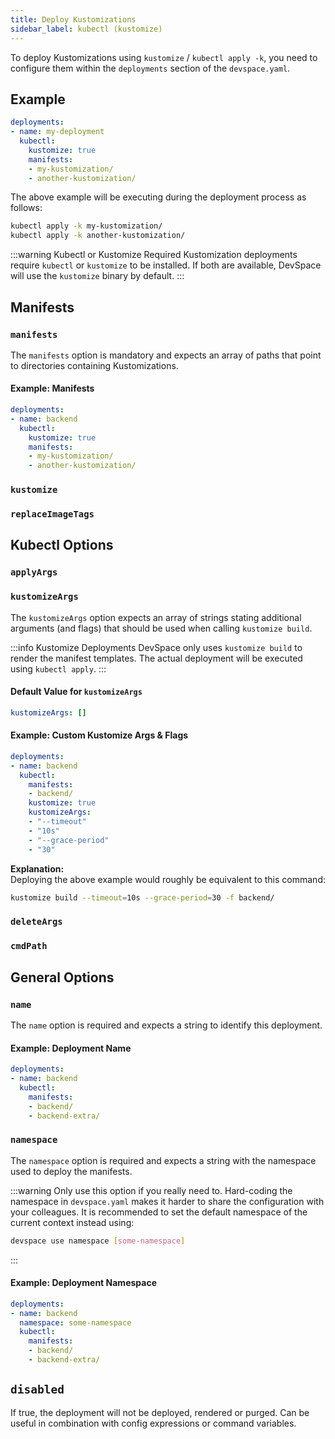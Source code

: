 ```yaml
---
title: Deploy Kustomizations
sidebar_label: kubectl (kustomize)
---
```



To deploy Kustomizations using `kustomize` / `kubectl apply -k`, you need to configure them within the `deployments` section of the `devspace.yaml`.

## Example
```yaml {4}
deployments:
- name: my-deployment
  kubectl:
    kustomize: true
    manifests:
    - my-kustomization/
    - another-kustomization/
```

The above example will be executing during the deployment process as follows:
```bash
kubectl apply -k my-kustomization/
kubectl apply -k another-kustomization/
```

:::warning Kubectl or Kustomize Required
Kustomization deployments require `kubectl` or `kustomize` to be installed. If both are available, DevSpace will use the `kustomize` binary by default.
:::


## Manifests

### `manifests`
The `manifests` option is mandatory and expects an array of paths that point to directories containing Kustomizations.

#### Example: Manifests
```yaml
deployments:
- name: backend
  kubectl:
    kustomize: true
    manifests:
    - my-kustomization/
    - another-kustomization/
```


### `kustomize`

<FragmentKubectlKustomize/>


### `replaceImageTags`

<FragmentReplaceImageTags/>


## Kubectl Options

### `applyArgs`

<FragmentKubectlApplyArgs/>

### `kustomizeArgs`
The `kustomizeArgs` option expects an array of strings stating additional arguments (and flags) that should be used when calling `kustomize build`.

:::info Kustomize Deployments
DevSpace only uses `kustomize build` to render the manifest templates. The actual deployment will be executed using `kubectl apply`.
:::

#### Default Value for `kustomizeArgs`
```yaml
kustomizeArgs: []
```

#### Example: Custom Kustomize Args & Flags
```yaml
deployments:
- name: backend
  kubectl:
    manifests:
    - backend/
    kustomize: true
    kustomizeArgs:
    - "--timeout"
    - "10s"
    - "--grace-period"
    - "30"
```
**Explanation:**  
Deploying the above example would roughly be equivalent to this command:
```bash
kustomize build --timeout=10s --grace-period=30 -f backend/
```

### `deleteArgs`

<FragmentKubectlDeleteArgs/>


### `cmdPath`

<FragmentKubectlCmdPath/>


## General Options

### `name`
The `name` option is required and expects a string to identify this deployment.

#### Example: Deployment Name
```yaml {2}
deployments:
- name: backend
  kubectl:
    manifests:
    - backend/
    - backend-extra/
```

### `namespace`
The `namespace` option is required and expects a string with the namespace used to deploy the manifests.

:::warning
Only use this option if you really need to. Hard-coding the namespace in `devspace.yaml` makes it harder to share the configuration with your colleagues. It is recommended to set the default namespace of the current context instead using:
```bash
devspace use namespace [some-namespace]
```
:::

#### Example: Deployment Namespace
```yaml {3}
deployments:
- name: backend
  namespace: some-namespace
  kubectl:
    manifests:
    - backend/
    - backend-extra/
```

## `disabled`

If true, the deployment will not be deployed, rendered or purged. Can be useful in combination with config expressions or command variables.